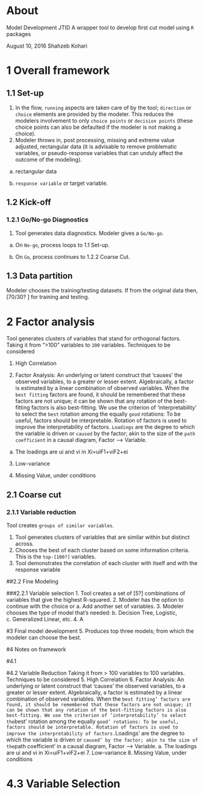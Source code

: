 

# About
Model Development JTID
A wrapper tool to develop first cut model using `R` packages

August 10, 2016
Shahzeb Kohari


# 1	Overall framework

## 1.1	Set-up
1.	In the flow, `running` aspects are taken care of by the tool; `direction` or `choice` elements are provided by the modeler. This reduces the modelers involvement to only `choice points` or `decision points` (these choice points can also be defaulted if the modeler is not making a choice).
2.	Modeler throws in, post processing, missing and extreme value adjusted, rectangular data (it is advisable to remove problematic variables, or pseudo-response variables that can unduly affect the outcome of the modeling).

a.	rectangular data

b.	`response variable` or target variable.

## 1.2	Kick-off

### 1.2.1	Go/No-go Diagnostics
1.	Tool generates data diagnostics. Modeler gives a `Go/No-go`. 

a.	On `No-go`, process loops to 1.1 Set-up. 

b.	On `Go`, process continues to 1.2.2 Coarse Cut.

## 1.3	Data partition
Modeler chooses the training/testing datasets. If from the original data then, [70/30? ] for training and testing. 

# 2	Factor analysis
Tool generates clusters of variables that stand for orthogonal factors. 
Taking it from “>100” variables to `100` variables. Techniques to be considered

1.	High Correlation

2.	Factor Analysis: An underlying or latent construct that ‘causes’ the observed variables, to a greater or lesser extent. Algebraically, a factor is estimated by a linear combination of observed variables. When the `best fitting` factors are found, it should be remembered that these factors are not unique; it can be shown that any rotation of the best-fitting factors is also best-fitting. We use the criterion of ‘interpretability’ to select the `best` rotation among the equally `good` rotations: To be useful, factors should be interpretable. Rotation of factors is used to improve the interpretability of factors. `Loadings` are the degree to which the variable is driven or `caused` by the factor; akin to the size of the `path coefficient` in a causal diagram, Factor –> Variable. 

a.	The loadings are  ui and vi in Xi=uiF1+viF2+ei

3.	Low-variance

4.	Missing Value, under conditions

## 2.1	Coarse cut 

### 2.1.1	Variable reduction
Tool creates `groups of similar variables`.

1.	Tool generates clusters of variables that are similar within but distinct across. 
2.	Chooses the best of each cluster based on some information criteria. This is the `top-[100?]` variables.  
3.	Tool demonstrates the correlation of each cluster with itself and with the response variable

##2.2	Fine Modeling

###2.2.1	Variable selection
1.	Tool creates a set of [5?] combinations of variables that give the highest R-squared.
2.	Modeler has the option to continue with the choice or 
a.	Add another set of variables. 
3.	Modeler chooses the type of model that’s needed: 
b.	Decision Tree, Logistic, 
c.	Generalized Linear, etc.
4.	A

#3	Final model development
5.	Produces top three models; from which the modeler can choose the best.

#4	Notes on framework 

#4.1	

#4.2	Variable Reduction
Taking it from > 100 variables to 100 variables. Techniques to be considered
5.	High Correlation
6.	Factor Analysis: An underlying or latent construct that ‘causes’ the observed variables, to a greater or lesser extent. Algebraically, a factor is estimated by a linear combination of observed variables. When the `best fitting’ factors are found, it should be remembered that these factors are not unique; it can be shown that any rotation of the best-fitting factors is also best-fitting. We use the criterion of ‘interpretability’ to select the `best’ rotation among the equally `good’ rotations: To be useful, factors should be interpretable. Rotation of factors is used to improve the interpretability of factors. `Loadings’ are the degree to which the variable is driven or `caused’ by the factor; akin to the size of the `path coefficient’ in a causal diagram, Factor –> Variable. 
a.	The loadings are  ui and vi in Xi=uiF1+viF2+ei
7.	Low-variance
8.	Missing Value, under conditions

# 4.3	Variable Selection



